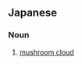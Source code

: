 ==Japanese==
{{ja-kanjitab|きのこ|くも|k2=ぐも|r=y|yomi=k}}

===Noun===
{{ja-noun|きのこぐも}}

# [[mushroom cloud]]